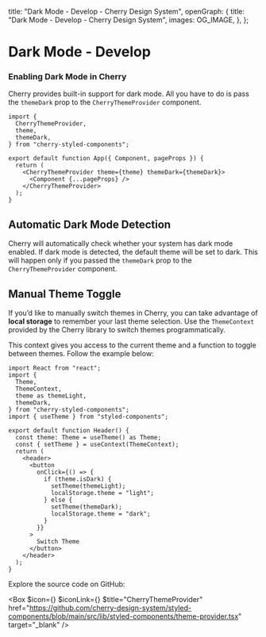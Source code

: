 
  title: "Dark Mode - Develop - Cherry Design System",
  openGraph: {
    title: "Dark Mode - Develop - Cherry Design System",
    images: OG_IMAGE,
  },
};

# Dark Mode - Develop

### Enabling Dark Mode in Cherry

Cherry provides built-in support for dark mode. All you have to do is pass the <code>themeDark</code> prop to the <code>CherryThemeProvider</code> component.

```tsx
import {
  CherryThemeProvider,
  theme,
  themeDark,
} from "cherry-styled-components";

export default function App({ Component, pageProps }) {
  return (
    <CherryThemeProvider theme={theme} themeDark={themeDark}>
      <Component {...pageProps} />
    </CherryThemeProvider>
  );
}
```

## Automatic Dark Mode Detection

Cherry will automatically check whether your system has dark mode enabled. If dark mode is detected, the default theme will be set to dark. This will happen only if you passed the <code>themeDark</code> prop to the <code>CherryThemeProvider</code> component.

## Manual Theme Toggle

If you’d like to manually switch themes in Cherry, you can take advantage of **local storage** to remember your last theme selection. Use the <code>ThemeContext</code> provided by the Cherry library to switch themes programmatically.

This context gives you access to the current theme and a function to toggle between themes. Follow the example below:

```tsx
import React from "react";
import {
  Theme,
  ThemeContext,
  theme as themeLight,
  themeDark,
} from "cherry-styled-components";
import { useTheme } from "styled-components";

export default function Header() {
  const theme: Theme = useTheme() as Theme;
  const { setTheme } = useContext(ThemeContext);
  return (
    <header>
      <button
        onClick={() => {
          if (theme.isDark) {
            setTheme(themeLight);
            localStorage.theme = "light";
          } else {
            setTheme(themeDark);
            localStorage.theme = "dark";
          }
        }}
      >
        Switch Theme
      </button>
    </header>
  );
}
```

Explore the source code on GitHub:

<Box
  $icon={<IconFile />}
  $iconLink={<IconGitHub />}
  $title="CherryThemeProvider"
  href="https://github.com/cherry-design-system/styled-components/blob/main/src/lib/styled-components/theme-provider.tsx"
  target="_blank"
/>
